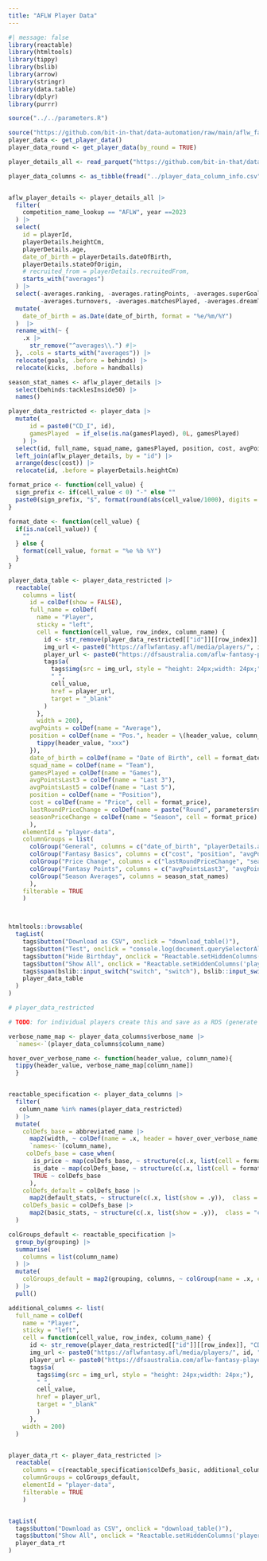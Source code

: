 ```yaml
---
title: "AFLW Player Data"
---
```


```r
#| message: false
library(reactable)
library(htmltools)
library(tippy)
library(bslib)
library(arrow)
library(stringr)
library(data.table)
library(dplyr)
library(purrr)

source("../../parameters.R")

source("https://github.com/bit-in-that/data-automation/raw/main/aflw_fantasy/modules/get_player_data_afw.R")
player_data <- get_player_data()
player_data_round <- get_player_data(by_round = TRUE)

player_details_all <- read_parquet("https://github.com/bit-in-that/data-automation/raw/main/players/data/raw/player_details_all.parquet")

player_data_columns <- as_tibble(fread("../player_data_column_info.csv"))


aflw_player_details <- player_details_all |> 
  filter(
    competition_name_lookup == "AFLW", year ==2023
  ) |>
  select(
    id = playerId,
    playerDetails.heightCm,
    playerDetails.age,
    date_of_birth = playerDetails.dateOfBirth,
    playerDetails.stateOfOrigin,
    # recruited_from = playerDetails.recruitedFrom,
    starts_with("averages")
  ) |> 
  select(-averages.ranking, -averages.ratingPoints, -averages.superGoals, -averages.fantasy_points, 
         -averages.turnovers, -averages.matchesPlayed, -averages.dreamTeamPoints) |>
  mutate(
    date_of_birth = as.Date(date_of_birth, format = "%e/%m/%Y")
  )  |> 
  rename_with(~ {
    .x |>
      str_remove("^averages\\.") #|>
  }, .cols = starts_with("averages")) |> 
  relocate(goals, .before = behinds) |> 
  relocate(kicks, .before = handballs)

season_stat_names <- aflw_player_details |> 
  select(behinds:tacklesInside50) |> 
  names()

player_data_restricted <- player_data |> 
  mutate(
      id = paste0("CD_I", id),
      gamesPlayed  = if_else(is.na(gamesPlayed), 0L, gamesPlayed)
    ) |> 
  select(id, full_name, squad_name, gamesPlayed, position, cost, avgPoints, avgPointsLast3, avgPointsLast5, seasonPriceChange, lastRoundPriceChange) |> 
  left_join(aflw_player_details, by = "id") |> 
  arrange(desc(cost)) |> 
  relocate(id, .before = playerDetails.heightCm)


```


```{=html}
<script>
const x = ['a', 1, ['d']];
download_table = function() {
  Reactable.downloadDataCSV('player-data')
}
</script>
```



```r
format_price <- function(cell_value) {
  sign_prefix <- if(cell_value < 0) "-" else ""
  paste0(sign_prefix, "$", format(round(abs(cell_value/1000), digits = 0), big.mark = ","), "K")
}

format_date <- function(cell_value) {
  if(is.na(cell_value)) {
    ""
  } else {
    format(cell_value, format = "%e %b %Y")
  }
}

```


```r

player_data_table <- player_data_restricted |> 
  reactable(
    columns = list(
      id = colDef(show = FALSE),
      full_name = colDef(
        name = "Player",
        sticky = "left",
        cell = function(cell_value, row_index, column_name) {
          id <- str_remove(player_data_restricted[["id"]][[row_index]], "CD_I")
          img_url <- paste0("https://aflwfantasy.afl/media/players/", id, "_500.webp")
          player_url <- paste0("https://dfsaustralia.com/aflw-fantasy-player-summary/?playerId=", id)
          tags$a(
            tags$img(src = img_url, style = "height: 24px;width: 24px;"),
            " ",
            cell_value,
            href = player_url,
            target = "_blank"
          )
        },
        width = 200),
      avgPoints = colDef(name = "Average"),
      position = colDef(name = "Pos.", header = \(header_value, column_name){
        tippy(header_value, "xxx")
      }),
      date_of_birth = colDef(name = "Date of Birth", cell = format_date, width = 110),
      squad_name = colDef(name = "Team"),
      gamesPlayed = colDef(name = "Games"),
      avgPointsLast3 = colDef(name = "Last 3"),
      avgPointsLast5 = colDef(name = "Last 5"),
      position = colDef(name = "Position"),
      cost = colDef(name = "Price", cell = format_price),
      lastRoundPriceChange = colDef(name = paste("Round", parameters$round_number), cell = format_price),
      seasonPriceChange = colDef(name = "Season", cell = format_price)
      ),
    elementId = "player-data",
    columnGroups = list(
      colGroup("General", columns = c("date_of_birth", "playerDetails.age", "playerDetails.heightCm", "playerDetails.stateOfOrigin", "squad_name", "gamesPlayed")),
      colGroup("Fantasy Basics", columns = c("cost", "position", "avgPoints")),
      colGroup("Price Change", columns = c("lastRoundPriceChange", "seasonPriceChange")),
      colGroup("Fantasy Points", columns = c("avgPointsLast3", "avgPointsLast5")),
      colGroup("Season Averages", columns = season_stat_names)
      ),
    filterable = TRUE
    )



htmltools::browsable(
  tagList(
    tags$button("Download as CSV", onclick = "download_table()"),
    tags$button("Test", onclick = "console.log(document.querySelectorAll('.form-check-input')[1].checked)"),
    tags$button("Hide Birthday", onclick = "Reactable.setHiddenColumns('player-data', ['id', 'birthday'])"),
    tags$button("Show All", onclick = "Reactable.setHiddenColumns('player-data', [])"),
    tags$span(bslib::input_switch("switch", "switch"), bslib::input_switch("switch2", "switch2")),
    player_data_table
  )
)

```

```r
# player_data_restricted

# TODO: for individual players create this and save as a RDS (generate in separate script), then whenever the full colDef is needed, it can be read in

verbose_name_map <- player_data_columns$verbose_name |> 
  `names<-`(player_data_columns$column_name)

hover_over_verbose_name <- function(header_value, column_name){
  tippy(header_value, verbose_name_map[column_name])
  }


reactable_specification <- player_data_columns |>
  filter(
   column_name %in% names(player_data_restricted)
  ) |> 
  mutate(
    colDefs_base = abbreviated_name |> 
      map2(width, ~ colDef(name = .x, header = hover_over_verbose_name, minWidth = .y)) |> 
      `names<-`(column_name),
     colDefs_base = case_when(
       is_price ~ map(colDefs_base, ~ structure(c(.x, list(cell = format_price)),  class = "colDef")),
       is_date ~ map(colDefs_base, ~ structure(c(.x, list(cell = format_date)),  class = "colDef")),
       TRUE ~ colDefs_base
      ),
    colDefs_default = colDefs_base |> 
      map2(default_stats, ~ structure(c(.x, list(show = .y)),  class = "colDef")),
    colDefs_basic = colDefs_base |> 
      map2(basic_stats, ~ structure(c(.x, list(show = .y)),  class = "colDef"))
  )

colGroups_default <- reactable_specification |> 
  group_by(grouping) |> 
  summarise(
    columns = list(column_name)
  ) |> 
  mutate(
    colGroups_default = map2(grouping, columns, ~ colGroup(name = .x, columns = .y, headerStyle = list("white-space" = "nowrap")))
  ) |> 
  pull()

additional_columns <- list(
  full_name = colDef(
    name = "Player",
    sticky = "left",
    cell = function(cell_value, row_index, column_name) {
      id <- str_remove(player_data_restricted[["id"]][[row_index]], "CD_I")
      img_url <- paste0("https://aflwfantasy.afl/media/players/", id, "_500.webp")
      player_url <- paste0("https://dfsaustralia.com/aflw-fantasy-player-summary/?playerId=", id)
      tags$a(
        tags$img(src = img_url, style = "height: 24px;width: 24px;"),
        " ",
        cell_value,
        href = player_url,
        target = "_blank"
        )
      },
    width = 200)
  )


player_data_rt <- player_data_restricted |> 
  reactable(
    columns = c(reactable_specification$colDefs_basic, additional_columns),
    columnGroups = colGroups_default,
    elementId = "player-data",
    filterable = TRUE
    )



```

```r
tagList(
  tags$button("Download as CSV", onclick = "download_table()"),
  tags$button("Show All", onclick = "Reactable.setHiddenColumns('player-data', [''])"),
  player_data_rt
)

```

